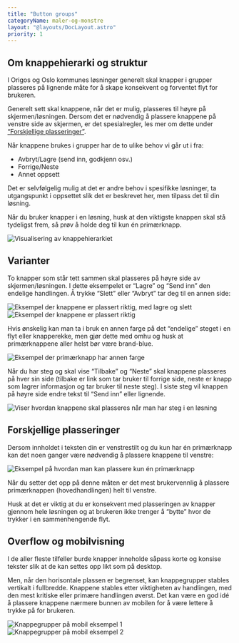 ```yaml
---
title: "Button groups"
categoryName: maler-og-monstre
layout: "@layouts/DocLayout.astro"
priority: 1
---
```



## Om knappehierarki og struktur

I Origos og Oslo kommunes løsninger generelt skal knapper i grupper plasseres på lignende måte for å skape konsekvent og forventet flyt for brukeren.

Generelt sett skal knappene, når det er mulig, plasseres til høyre på skjermen/løsningen. Dersom det er nødvendig å plassere knappene på venstre side av skjermen, er det spesialregler, les mer om dette under [“Forskjellige plasseringer”](#forskjellige-plasseringer).

Når knappene brukes i grupper har de to ulike behov vi går ut i fra:

- Avbryt/Lagre (send inn, godkjenn osv.)
- Forrige/Neste
- Annet oppsett

Det er selvfølgelig mulig at det er andre behov i spesifikke løsninger, ta utgangspunkt i oppsettet slik det er beskrevet her, men tilpass det til din løsning.

Når du bruker knapper i en løsning, husk at den viktigste knappen skal stå tydeligst frem, så prøv å holde deg til kun én primærknapp.

<ImageWrapper>
  <img
    src="/assets/ressurser/buttongroups/btng_hierarkiet.svg"
    alt="Visualisering av knappehierarkiet"
    aria-hidden="true"
  />
</ImageWrapper>

## Varianter

To knapper som står tett sammen skal plasseres på høyre side av skjermen/løsningen. I dette eksempelet er “Lagre” og “Send inn” den endelige handlingen. Å trykke “Slett” eller “Avbryt” tar deg til en annen side:

<ImageWrapper>
  <img
    src="/assets/ressurser/buttongroups/btng_variant1.svg"
    alt="Eksempel der knappene er plassert riktig, med lagre og slett"
    aria-hidden="true"
  />
</ImageWrapper>

<ImageWrapper>
  <img
    src="/assets/ressurser/buttongroups/btng_variant2.svg"
    alt="Eksempel der knappene er plassert riktig"
    aria-hidden="true"
  />
</ImageWrapper>

Hvis ønskelig kan man ta i bruk en annen farge på det “endelige” steget i en flyt eller knapperekke, men gjør dette med omhu og husk at primærknappene aller helst bør være brand-blue.

<ImageWrapper>
  <img
    src="/assets/ressurser/buttongroups/btng_variant3.svg"
    alt="Eksempel der primærknapp har annen farge"
    aria-hidden="true"
  />
</ImageWrapper>

Når du har steg og skal vise “Tilbake” og “Neste” skal knappene plasseres på hver sin side (tilbake er link som tar bruker til forrige side, neste er knapp som lagrer informasjon og tar bruker til neste steg). I siste steg vil knappen på høyre side endre tekst til “Send inn” eller lignende.

<ImageWrapper>
  <img
    src="/assets/ressurser/buttongroups/btng_variant4.svg"
    alt="Viser hvordan knappene skal plasseres når man har steg i en løsning"
    aria-hidden="true"
  />
</ImageWrapper>

## Forskjellige plasseringer

Dersom innholdet i teksten din er venstrestilt og du kun har én primærknapp kan det noen ganger være nødvendig å plassere knappene til venstre:

<ImageWrapper>
  <img
    src="/assets/ressurser/buttongroups/btng_other.svg"
    alt="Eksempel på hvordan man kan plassere kun én primærknapp"
    aria-hidden="true"
  />
</ImageWrapper>

Når du setter det opp på denne måten er det mest brukervennlig å plassere primærknappen (hovedhandlingen) helt til venstre.

Husk at det er viktig at du er konsekvent med plasseringen av knapper gjennom hele løsningen og at brukeren ikke trenger å “bytte” hvor de trykker i en sammenhengende flyt.

## Overflow og mobilvisning

I de aller fleste tilfeller burde knapper inneholde såpass korte og konsise tekster slik at de kan settes opp likt som på desktop.

Men, når den horisontale plassen er begrenset, kan knappegrupper stables vertikalt i fullbredde. Knappene stables etter viktigheten av handlingen, med den mest kritiske eller primære handlingen øverst. Det kan være en god idé å plassere knappene nærmere bunnen av mobilen for å være lettere å trykke på for brukeren.

<ImageWrapper hasTwoImages>
  <img
    src="/assets/ressurser/buttongroups/btng_mobile1.svg"
    alt="Knappegrupper på mobil eksempel 1"
    aria-hidden="true"
  />
  <img
    src="/assets/ressurser/buttongroups/btng_mobile2.svg"
    alt="Knappegrupper på mobil eksempel 2"
    aria-hidden="true"
  />
</ImageWrapper>

